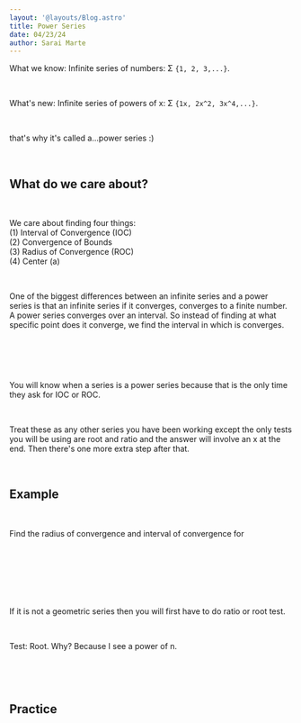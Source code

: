 ```yaml
---
layout: '@layouts/Blog.astro'
title: Power Series
date: 04/23/24
author: Sarai Marte
---
```



<span style=" font-family: var(--primaryFont);">

What we know: Infinite series of numbers:  Σ ```{1, 2, 3,...}```.  

&nbsp;&nbsp;&nbsp;&nbsp;

What's new: Infinite series of powers of x: Σ ```{1x, 2x^2, 3x^4,...}```.  

&nbsp;&nbsp;&nbsp;&nbsp;

that's why it's called a...power series :)

&nbsp;&nbsp;&nbsp;&nbsp;

## What do we care about?

&nbsp;&nbsp;&nbsp;&nbsp;

We care about finding four things:   
(1) Interval of Convergence (IOC)  
(2) Convergence of Bounds  
(3) Radius of Convergence (ROC)  
(4) Center (a)  

&nbsp;&nbsp;&nbsp;&nbsp;

One of the biggest differences between an infinite series and a power series is that an infinite series if it converges, converges to a finite number. A power series converges over an interval. So instead of finding at what specific point does it converge, we find the interval in which is converges.

&nbsp;&nbsp;&nbsp;&nbsp;

<div style={{ objectFit: 'cover', width: '100%', height: '200px' }}>
  <img src={img1.src} alt="" style={{ width: 'auto', height: '100%' }} />
</div>

&nbsp;&nbsp;&nbsp;&nbsp;

You will know when a series is a power series because that is the only time they ask for IOC or ROC.

&nbsp;&nbsp;&nbsp;&nbsp;

Treat these as any other series you have been working except the only tests you will be using are root and ratio and the answer will involve an x at the end. Then there's one more extra step after that.

&nbsp;&nbsp;&nbsp;&nbsp;

## Example

&nbsp;&nbsp;&nbsp;&nbsp;

Find the radius of convergence and interval of convergence for 

&nbsp;&nbsp;&nbsp;&nbsp;

&nbsp;&nbsp;&nbsp;&nbsp;

<div style = "object-fit:contain;" > <img src={img2.src} alt=""  /> </div>

&nbsp;&nbsp;&nbsp;&nbsp;

If it is not a geometric series then you will first have to do ratio or root test.

&nbsp;&nbsp;&nbsp;&nbsp;

Test: Root. Why? Because I see a power of n. 

&nbsp;&nbsp;&nbsp;&nbsp;



&nbsp;&nbsp;&nbsp;&nbsp;

## Practice

</span>